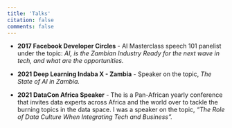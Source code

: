 ```yaml
---
title: 'Talks'
citation: false
comments: false
---
```


-   **2017 Facebook Developer Circles** - AI Masterclass speech 101 panelist under the topic: *AI, is the Zambian Industry Ready for the next wave in tech, and what are the opportunities.*

-   **2021 Deep Learning Indaba X - Zambia** - Speaker on the topic, *The State of AI in Zambia.*

-   **2021 DataCon Africa Speaker** - The is a Pan-African yearly conference that invites data experts across Africa and the world over to tackle the burning topics in the data space. I was a speaker on the topic, *"The Role of Data Culture When Integrating Tech and Business".*
